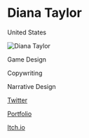 # Diana Taylor

<Location>

United States

</Location>

![Diana Taylor](./directory_images/Diana_Taylor.png)

<Skills>

Game Design

Copywriting

Narrative Design

</Skills>

<Personal>

[Twitter](https://twitter.com/petitscygnes)

</Personal>

<Business>

[Portfolio](https://waltz.moe/portfolio/?page_id=12)

</Business>

<Games>

[Itch.io](https://laiska.itch.io/)

</Games>

